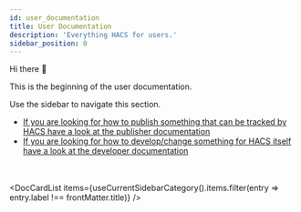 ```yaml
---
id: user_documentation
title: User Documentation
description: 'Everything HACS for users.'
sidebar_position: 0
---
```



Hi there :wave:

This is the beginning of the user documentation.

Use the sidebar to navigate this section.

- [If you are looking for how to publish something that can be tracked by HACS have a look at the publisher documentation](/docs/publisher)
- [If you are looking for how to develop/change something for HACS itself have a look at the developer documentation](/docs/developer)

<br/><br/>
<DocCardList items={useCurrentSidebarCategory().items.filter(entry => entry.label !== frontMatter.title)} />
